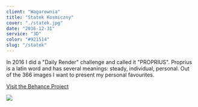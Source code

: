```yaml
---
client: "Wagarownia"
title: "Statek Kosmiczny"
cover: "./statek.jpg"
date: "2016-12-31"
service: "3D"
color: "#921514"
slug: "/statek"
---
```


In 2016 I did a "Daily Render" challenge and called it "PROPRIUS".
Proprius is a latin word and has several meanings: steady, individual, personal.
Out of the 366 images I want to present my personal favourites.

[Visit the Behance Project](https://www.behance.net/gallery/61747105/Best-of-PROPRIUS-2016)

![](./statek.jpg)
